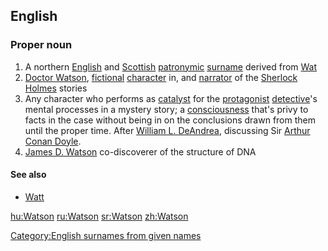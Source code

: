 ==English==

===Proper noun===
{{en-proper noun}}

# A northern [[English]] and [[Scottish]] [[patronymic]] [[surname]] derived from [[Wat]]
# [[w:Doctor Watson|Doctor Watson]], [[fictional]] [[character]] in, and [[narrator]] of the [[w:Sherlock Holmes|Sherlock Holmes]] stories
# Any character who performs as [[catalyst]] for the [[protagonist]] [[detective]]'s mental processes in a mystery story; a [[consciousness]] that's privy to facts in the case without being in on the conclusions drawn from them until the proper time. After [[w:William L. DeAndrea|William L. DeAndrea]], discussing Sir [[w:Arthur Conan Doyle|Arthur Conan Doyle]].
# [[w:James D. Watson|James D. Watson]] co-discoverer of the structure of DNA

{{wikipedia}}
====See also====
*[[Watt]]

[[Category:English surnames from given names]]

[[hu:Watson]]
[[ru:Watson]]
[[sr:Watson]]
[[zh:Watson]]
